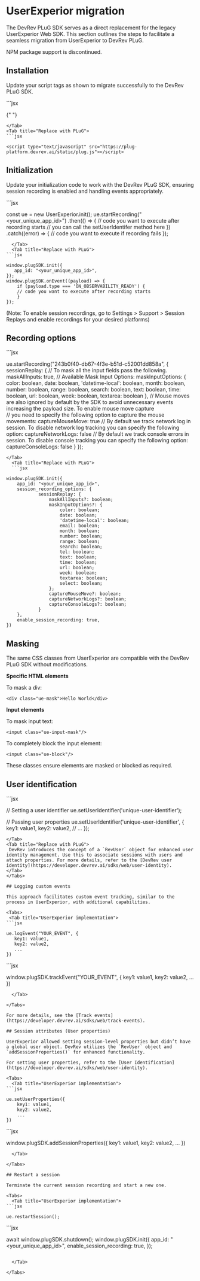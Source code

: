 # UserExperior migration

The DevRev PLuG SDK serves as a direct replacement for the legacy UserExperior Web SDK. This section outlines the steps to facilitate a seamless migration from UserExperior to DevRev PLuG.

<Callout intent="note">NPM package support is discontinued.</Callout>

## Installation

Update your script tags as shown to migrate successfully to the DevRev PLuG SDK.

<Tabs>
  <Tab title="UserExperior implementation">
    ```jsx

{" "}

<script src="https://unpkg.com/user-experior-web@latest/bundle/ue-web-bundle.js"></script>

````
</Tab>
<Tab title="Replace with PLuG">
```jsx

<script type="text/javascript" src="https://plug-platform.devrev.ai/static/plug.js"></script>
````

  </Tab>
</Tabs>

## Initialization

Update your initialization code to work with the DevRev PLuG SDK, ensuring session recording is enabled and handling events appropriately.

<Tabs>
  <Tab title="UserExperior implementation">
```jsx

const ue = new UserExperior.init();
ue.startRecording("<your_unique_app_id>")
.then(() => {
// code you want to execute after recording starts
// you can call the setUserIdentifer method here
})
.catch((error) => {
// code you want to execute if recording fails
});

````
  </Tab>
  <Tab title="Replace with PLuG">
```jsx

window.plugSDK.init({
   app_id: "<your_unique_app_id>",
});
window.plugSDK.onEvent((payload) => {
	if (payload.type === 'ON_OBSERVABILITY_READY') {
    // code you want to execute after recording starts
	}
});

````

(Note: To enable session recordings, go to Settings > Support > Session Replays and enable recordings for your desired platforms)

  </Tab>
 
</Tabs>

## Recording options

<Tabs>
  <Tab title="UserExperior implementation">
```jsx

ue.startRecording("243b0f40-db67-4f3e-b51d-c52001dd858a", {
sessionReplay: {
// To mask all the input fields pass the following.
maskAllInputs: true,
// Available Mask Input Options:
maskInputOptions: {
color: boolean,
date: boolean,
'datetime-local': boolean,
month: boolean,
number: boolean,
range: boolean,
search: boolean,
text: boolean,
time: boolean,
url: boolean,
week: boolean,
textarea: boolean
},
// Mouse moves are also ignored by default by the SDK to avoid unnecessary events increasing the payload size. To enable mouse move capture  
 // you need to specify the following option to capture the mouse movements:
captureMouseMove: true
// By default we track network log in session. To disable network log tracking you can specify the following option:
captureNetworkLogs: false
// By default we track console errors in session. To disable console tracking you can specify the following option:
captureConsoleLogs: false
}
});

````
</Tab>
  <Tab title="Replace with PLuG">
  ```jsx

window.plugSDK.init({
    app_id: "<your_unique_app_id>",
    session_recording_options: {
			sessionReplay: {
				maskAllInputs?: boolean;
				maskInputOptions?: {
					color: boolean;
					date: boolean;
					'datetime-local': boolean;
					email: boolean;
					month: boolean;
					number: boolean;
					range: boolean;
					search: boolean;
					tel: boolean;
					text: boolean;
					time: boolean;
					url: boolean;
					week: boolean;
					textarea: boolean;
					select: boolean;
				};
				captureMouseMove?: boolean;
				captureNetworkLogs?: boolean;
				captureConsoleLogs?: boolean;
			}
    },
    enable_session_recording: true,
})
````

  </Tab>
 
</Tabs>

## Masking

The same CSS classes from UserExperior are compatible with the DevRev PLuG SDK without modifications.

**Specific HTML elements**

To mask a div:

```
<div class="ue-mask">Hello World</div>
```

**Input elements**

To mask input text:

```
<input class="ue-input-mask"/>
```

To completely block the input element:

```
<input class="ue-block"/>
```

These classes ensure elements are masked or blocked as required.

## User identification

<Tabs>
  <Tab title="UserExperior implementation">
 ```jsx

// Setting a user identifier
ue.setUserIdentifier('unique-user-identifier');

// Passing user properties
ue.setUserIdentifier('unique-user-identifier', {
key1: value1,
key2: value2,
// ...
});

````
</Tab>
<Tab title="Replace with PLuG">
 DevRev introduces the concept of a `RevUser` object for enhanced user identity management. Use this to associate sessions with users and attach properties. For more details, refer to the [DevRev user identity](https://developer.devrev.ai/sdks/web/user-identity).
</Tab>
</Tabs>

## Logging custom events

This approach facilitates custom event tracking, similar to the process in UserExperior, with additional capabilities.

<Tabs>
 <Tab title="UserExperior implementation">
```jsx

ue.logEvent("YOUR_EVENT", {
   key1: value1,
   key2: value2,
   ...
})
````

  </Tab>
  <Tab title="Replace with PLuG">
```jsx

window.plugSDK.trackEvent("YOUR_EVENT", {
key1: value1,
key2: value2,
...
})

````
  </Tab>

</Tabs>

For more details, see the [Track events](https://developer.devrev.ai/sdks/web/track-events).

## Session attributes (User properties)

UserExperior allowed setting session-level properties but didn’t have a global user object. DevRev utilizes the `RevUser` object and `addSessionProperties()` for enhanced functionality.

For setting user properties, refer to the [User Identification](https://developer.devrev.ai/sdks/web/user-identity).

<Tabs>
  <Tab title="UserExperior implementation">
```jsx

ue.setUserProperties({
    key1: value1,
    key2: value2,
    ...
})
````

  </Tab>
  <Tab title="Replace with PLuG">
```jsx
 
window.plugSDK.addSessionProperties({
    key1: value1,
    key2: value2,
    ...
})
```
  </Tab>
 
</Tabs>

## Restart a session

Terminate the current session recording and start a new one.

<Tabs>
  <Tab title="UserExperior implementation">
```jsx

ue.restartSession();

````
</Tab>
  <Tab title="Replace with PLuG">
```jsx

await window.plugSDK.shutdown();
window.plugSDK.init({
   app_id: "<your_unique_app_id>",
   enable_session_recording: true,
});
````

  </Tab>
 
</Tabs>

